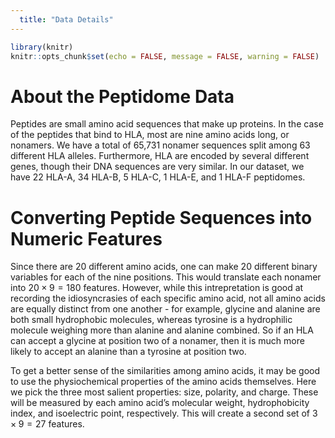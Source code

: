 ```yaml
---
  title: "Data Details"
---
```


```r
library(knitr)
knitr::opts_chunk$set(echo = FALSE, message = FALSE, warning = FALSE)
```

# About the Peptidome Data

Peptides are small amino acid sequences that make up proteins. In the case of the peptides that bind to HLA, most are nine amino acids long, or nonamers. We have a total of 65,731 nonamer sequences split among 63 different HLA alleles. Furthermore, HLA are encoded by several different genes, though their DNA sequences are very similar. In our dataset, we have 22 HLA-A, 34 HLA-B, 5 HLA-C, 1 HLA-E, and 1 HLA-F peptidomes. 


# Converting Peptide Sequences into Numeric Features

Since there are 20 different amino acids, one can make 20 different binary variables for each of the nine positions. This would translate each nonamer into $20 \times 9 = 180$ features. However, while this intrepretation is good at recording the idiosyncrasies of each specific amino acid, not all amino acids are equally distinct from one another - for example, glycine and alanine are both small hydrophobic molecules, whereas tyrosine is a hydrophilic molecule weighing more than alanine and alanine combined. So if an HLA can accept a glycine at position two of a nonamer, then it is much more likely to accept an alanine than a tyrosine at position two. 

To get a better sense of the similarities among amino acids, it may be good to use the physiochemical properties of the amino acids themselves. Here we pick the three most salient properties: size, polarity, and charge. These will be measured by each amino acid's molecular weight, hydrophobicity index, and isoelectric point, respectively. This will create a second set of $3 \times 9 = 27$ features.
